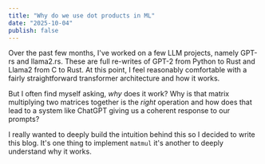```yaml
---
title: "Why do we use dot products in ML"
date: "2025-10-04"
publish: false
---
```


Over the past few months, I've worked on a few LLM projects, namely GPT-rs and llama2.rs. These are full re-writes of GPT-2 from Python to Rust and Llama2 from C to Rust. At this point, I feel reasonably comfortable with a fairly straightforward transformer architecture and how it works.

But I often find myself asking, _why_ does it work? Why is that matrix multiplying two matrices together is the _right_ operation and how does that lead to a system like ChatGPT giving us a coherent response to our prompts?

I really wanted to deeply build the intuition behind this so I decided to write this blog. It's one thing to implement `matmul` it's another to deeply understand why it works.
